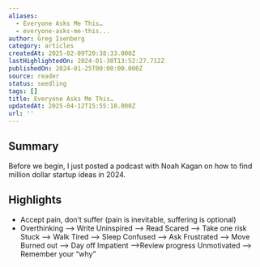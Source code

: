 ```yaml
---
aliases:
  - Everyone Asks Me This…
  - everyone-asks-me-this...
author: Greg Isenberg
category: articles
createdAt: 2025-02-09T20:38:33.000Z
lastHighlightedOn: 2024-01-30T13:52:27.712Z
publishedOn: 2024-01-25T00:00:00.000Z
source: reader
status: seedling
tags: []
title: Everyone Asks Me This…
updatedAt: 2025-04-12T15:55:18.000Z
url: ''
---
```

## Summary

Before we begin, I just posted a podcast with Noah Kagan on how to find million dollar startup ideas in 2024.

## Highlights

- Accept pain, don’t suffer (pain is inevitable, suffering is optional)
- Overthinking —> Write
  Uninspired —> Read
  Scared —> Take one risk
  Stuck —> Walk
  Tired —> Sleep
  Confused —> Ask
  Frustrated —> Move
  Burned out —> Day off
  Impatient —>Review progress
  Unmotivated —> Remember your “why”
